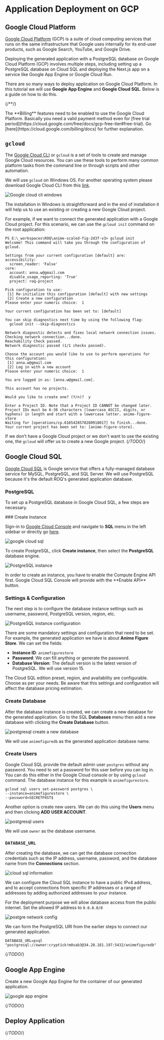 
# Application Deployment on GCP

## Google Cloud Platform

[Google Cloud Platform](https://cloud.google.com/) (GCP) is a suite of cloud computing services that runs on the same infrastructure that Google uses internally for its end-user products, such as Google Search, YouTube, and Google Drive.

Deploying the generated application with a PostgreSQL database on Google Cloud Platform (GCP) involves multiple steps, including setting up a PostgreSQL database on Cloud SQL and deploying the Next.js app on a service like Google App Engine or Google Cloud Run. 

There are so many ways to deploy application on Google Cloud Platform. In this tutorial we will use **Google App Engine** and **Google Cloud SQL**. Below is a guide on how to do this.

{/**/}

<Callout type="info">
The **Billing** features need to be enabled to use the Google Cloud Platform. Basically you need a valid payment method even for [free trial period](https://cloud.google.com/free/docs/gcp-free-tier#free-trial). Go [here](https://cloud.google.com/billing/docs) for further explanation.
</Callout>

## `gcloud`

The [Google Cloud CLI](https://cloud.google.com/cli) or `gcloud` is a set of tools to create and manage Google Cloud resources. You can use these tools to perform many common platform tasks from the command line or through scripts and other automation.

We will use `gcloud` on Windows OS. For another operating system please download Google Cloud CLI from this [link](https://cloud.google.com/sdk/docs/install).

![Google cloud cli windows](/google-cloud-cli-windows.png)

The installation in Windows is straightforward and in the end of installation it will help us to use an existing or creating a new Google Cloud project. 

For example, if we want to connect the generated application with a Google Cloud project. For this scenario, we can use the `gcloud init` command on the root application:

```shell
PS E:\_workspaces\ROQ\anime-scaled-fig-2d3f-v3> gcloud init
Welcome! This command will take you through the configuration of gcloud.

Settings from your current configuration [default] are:
accessibility:
  screen_reader: 'False'
core:
  account: anna.w@gmail.com
  disable_usage_reporting: 'True'
  project: roq-project

Pick configuration to use:
 [1] Re-initialize this configuration [default] with new settings
 [2] Create a new configuration
Please enter your numeric choice:  1

Your current configuration has been set to: [default]

You can skip diagnostics next time by using the following flag:
  gcloud init --skip-diagnostics

Network diagnostic detects and fixes local network connection issues.
Checking network connection...done.
Reachability Check passed.
Network diagnostic passed (1/1 checks passed).

Choose the account you would like to use to perform operations for this configuration:
 [1] anna.w@gmail.com
 [2] Log in with a new account
Please enter your numeric choice:  1

You are logged in as: [anna.w@gmail.com].

This account has no projects.

Would you like to create one? (Y/n)?  y

Enter a Project ID. Note that a Project ID CANNOT be changed later.
Project IDs must be 6-30 characters (lowercase ASCII, digits, or
hyphens) in length and start with a lowercase letter. anime-figure-store
Waiting for [operations/cp.6165428578280918017] to finish...done.
Your current project has been set to: [anime-figure-store].
```

If we don't have a Google Cloud project or we don't want to use the existing one, the `gcloud` will offer us to create a new Google project.
{/*TODO*/}

## Google Cloud SQL

[Google Cloud SQL](https://console.cloud.google.com/sql/) is Google service that offers a fully-managed database service for MySQL, PostgreSQL, and SQL Server. We will use PostgreSQL because it's the default ROQ's generated application database. 

### PostgreSQL

To set up a PostgreSQL database in Google Cloud SQL, a few steps are necessary.

<Steps>
### Create Instance

Sign-in to [Google Cloud Console](https://console.cloud.google.com) and navigate to **SQL** menu in the left sidebar or directly go [here]((https://console.cloud.google.com/sql/)).


![google cloud sql](/google-app-engine-create.png)

To create PostgreSQL, click **Create instance**, then select the **PostgreSQL** database engine.

![PostgreSQL instance](/google-cloud-sql-postgre.png)

<Callout type="info">
In order to create an instance, you have to enable the Compute Engine API first. Google Cloud SQL Console will provide with the **Enable API** button.
</Callout>

### Settings & Configuration  

The next step is to configure the database instance settings such as username, password, PostgreSQL version, region, etc. 

![PostgreSQL instance configuration](/google-cloud-sql-postgre-config.png)

There are some mandatory settings and configuration that need to be set. For example, the generated application we have is about **Anime Figure Store**. We can set the fields:

- **Instance ID**: `animefigurestore`
- **Password**: We can fill anything or generate the password.
- **Database Version**: The default version is the latest version of PostgreSQL. We will use version 15.

The Cloud SQL edition preset, region, and availability are configurable. Choose as per your needs. Be aware that this settings and configuration will affect the database pricing estimation.

### Create Database

After the database instance is created, we can create a new database for the generated application. Go to the SQL **Databases** menu then add a new database with  clicking the **Create Database** button.

![postgresql create a new database](/google-cloud-sql-postgre-database.png)

We will use `animefiguredb` as the generated application database name.

### Create Users

Google Cloud SQL provide the default admin user `postgres` without  any password. You need to set a password for this user before you can log in. You can do this either in the Google Cloud console or by using `gcloud` command. The database instance for this example is `animefigurestore`.

```
gcloud sql users set-password postgres \
--instance=animefigurestore \
--password=SECRETP4ST$
```

Another option is create new users. We can do this using the **Users** menu and then clicking **ADD USER ACCOUNT**.

![postgresql users](/google-cloud-sql-postgre-users.png)

We will use `owner` as  the database username.

### `DATABASE_URL`

After creating the database, we can get the database connection credentials such as the IP address, username, password, and the database name from the **Connections** section.

![cloud sql information](/google-cloud-sql-postgre-uri.png)

We can configure the Cloud SQL instance to have a public IPv4 address, and to accept connections from specific IP addresses or a range of addresses by adding authorized addresses to your instance. 

For the deployment purpose we will allow database access from the public internet. Set the allowed IP address to `0.0.0.0/0` 

![postgre network config](/google-cloud-sql-postgre-config-network.png)

We can form the PostgreSQL URI from the earlier steps to connect our generated application.


```shell
DATABASE_URL=psql "postgresql://owner:crypt1ck!m0sab3@34.28.181.197:5432/animefiguredb"
```

</Steps>

{/*TODO*/}

## Google App Engine

Create a new Google App Engine for the container of our generated application.

![google app engine](/google-app-engine-create.png)

{/*TODO*/}

## Deploy Application

{/*TODO*/}